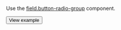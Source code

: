 Use the [field.button-radio-group](/docs/template-builder/reference/field.button-radio-group) component.

  <Button themeColor="light" view="default" size="l" type="link" url="https://ya.cc/t/qXZ539523ttFPL">View example</Button>
